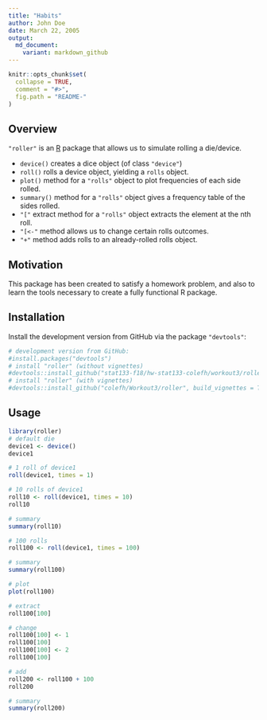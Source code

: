 ```yaml
---
title: "Habits"
author: John Doe
date: March 22, 2005
output:
  md_document:
    variant: markdown_github
---
```


```r
knitr::opts_chunk$set(
  collapse = TRUE,
  comment = "#>",
  fig.path = "README-"
)
```


## Overview

`"roller"` is an [R](http://www.r-project.org/) package 
that allows us to simulate rolling a die/device.

* `device()` creates a dice object (of class `"device"`)
* `roll()` rolls a device object, yielding a `rolls` object.
* `plot()` method for a `"rolls"` object to plot frequencies of each side rolled.
* `summary()` method for a `"rolls"` object gives a frequency table of the sides rolled.
* `"["` extract method for a `"rolls"` object extracts the element at the nth roll.
* `"[<-"` method allows us to change certain rolls outcomes.
* `"+"` method adds rolls to an already-rolled rolls object.


## Motivation

This package has been created to satisfy a homework problem, and also to learn the tools necessary to create a fully functional R package.


## Installation

Install the development version from GitHub via the package `"devtools"`:

```r
# development version from GitHub:
#install.packages("devtools") 
# install "roller" (without vignettes)
#devtools::install_github("stat133-f18/hw-stat133-colefh/workout3/roller")
# install "roller" (with vignettes)
#devtools::install_github("colefh/Workout3/roller", build_vignettes = TRUE)
```


## Usage

```r
library(roller)
# default die
device1 <- device()
device1

# 1 roll of device1
roll(device1, times = 1)

# 10 rolls of device1
roll10 <- roll(device1, times = 10)
roll10

# summary
summary(roll10)

# 100 rolls
roll100 <- roll(device1, times = 100)

# summary
summary(roll100)

# plot
plot(roll100)

# extract
roll100[100]

# change
roll100[100] <- 1
roll100[100]
roll100[100] <- 2
roll100[100]

# add
roll200 <- roll100 + 100
roll200

# summary
summary(roll200)
```
